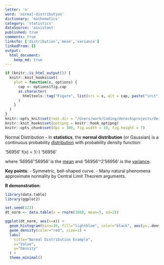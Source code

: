 ```yaml
---
letter: 'n'
word: 'normal-distribution'
dictionary: 'mathematics'
category: 'statistics'
dataSource: 'assistant'
published: true
comments: true
linksTo: ['distribution','mean','variance']
linkedFrom: []
output:
  html_document:
    keep_md: true
---
```


```r
if (knitr::is_html_output()) {
  knitr::knit_hooks$set(
    plot = function(x, options) {
      cap <- options$fig.cap
      as.character(
        htmltools::tag("Figure", list(src = x, alt = cap, paste("\n\t", cap, "\n", sep="")))
      )
    }
  )
}
knitr::opts_knit$set(root.dir = "/Users/work/Coding/derecksprojects/derecksnotes.com-playground/derecksnotes.com/client/src/app/dictionaries/mathematics/definitions")
knitr::knit_hooks$set(optipng = knitr::hook_optipng)
knitr::opts_chunk$set(dpi = 300, fig.width = 10, fig.height = 7)
```

<a id="normal-distribution">Normal Distribution</a> - In **statistics**, the **normal distribution** (or Gaussian) is a continuous probability [distribution](#distribution) with probability density function:

'56956'
f(x) = \frac{1}{\sqrt{2\pi}\,\sigma} \exp\!\Bigl(-\frac{(x - \mu)^2}{2\sigma^2}\Bigr)
'56956'

where '56956'\mu'56956' is the [mean](#mean) and '56956'\sigma^2'56956' is the [variance](#variance).

**Key points**:
- Symmetric, bell-shaped curve.
- Many natural phenomena approximate normality by Central Limit Theorem arguments.

**R demonstration**:

```r
library(data.table)
library(ggplot2)

set.seed(123)
dt_norm <- data.table(x = rnorm(1000, mean=5, sd=2))

ggplot(dt_norm, aes(x=x)) +
  geom_histogram(bins=30, fill="lightblue", color="black", aes(y=..density..)) +
  geom_density(color="red", size=1) +
  labs(
    title="Normal Distribution Example",
    x="Value",
    y="Density"
  ) +
  theme_minimal()
```
